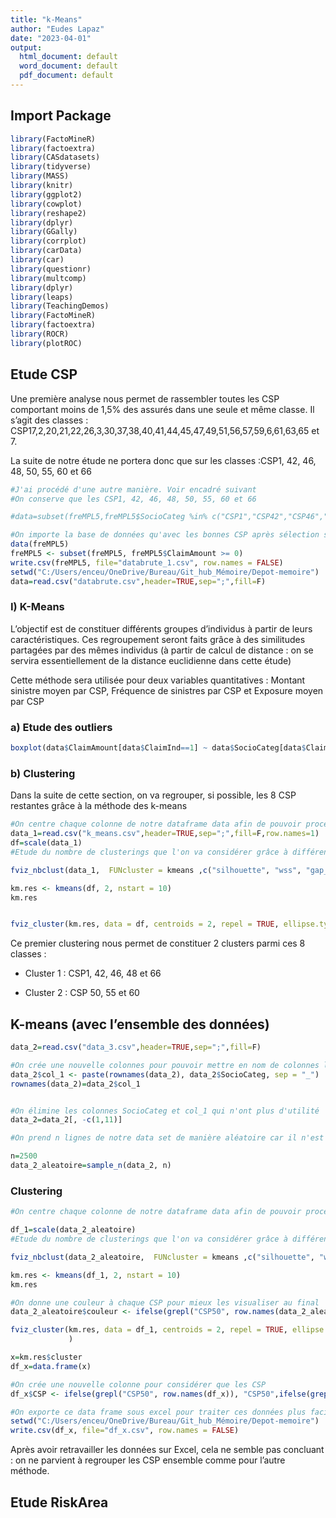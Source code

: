 ```yaml
---
title: "k-Means"
author: "Eudes Lapaz"
date: "2023-04-01"
output:
  html_document: default
  word_document: default
  pdf_document: default
---
```


## Import Package

```r
library(FactoMineR)
library(factoextra)
library(CASdatasets)
library(tidyverse)
library(MASS)
library(knitr)
library(ggplot2)
library(cowplot)
library(reshape2)
library(dplyr)
library(GGally)
library(corrplot)
library(carData) 
library(car)
library(questionr)
library(multcomp)
library(dplyr)
library(leaps)
library(TeachingDemos)
library(FactoMineR)
library(factoextra)
library(ROCR)
library(plotROC)
```

## Etude CSP

Une première analyse nous permet de rassembler toutes les CSP comportant moins de 1,5% des assurés dans une seule et même classe. Il s'agit des classes : CSP17,2,20,21,22,26,3,30,37,38,40,41,44,45,47,49,51,56,57,59,6,61,63,65 et 7.

La suite de notre étude ne portera donc que sur les classes :CSP1, 42, 46, 48, 50, 55, 60 et 66

```r
#J'ai procédé d'une autre manière. Voir encadré suivant
#On conserve que les CSP1, 42, 46, 48, 50, 55, 60 et 66

#data=subset(freMPL5,freMPL5$SocioCateg %in% c("CSP1","CSP42","CSP46","CSP48","CSP50","CSP55","CSP60","CSP66"))

```

```r
#On importe la base de données qu'avec les bonnes CSP après sélection sur Excel
data(freMPL5)
freMPL5 <- subset(freMPL5, freMPL5$ClaimAmount >= 0)
write.csv(freMPL5, file="databrute_1.csv", row.names = FALSE)
setwd("C:/Users/enceu/OneDrive/Bureau/Git_hub_Mémoire/Depot-memoire")
data=read.csv("databrute.csv",header=TRUE,sep=";",fill=F)
```

### I) K-Means

L'objectif est de constituer différents groupes d'individus à partir de leurs caractéristiques. Ces regroupement seront faits grâce à des similitudes partagées par des mêmes individus (à partir de calcul de distance : on se servira essentiellement de la distance euclidienne dans cette étude)

Cette méthode sera utilisée pour deux variables quantitatives : Montant sinistre moyen par CSP, Fréquence de sinistres par CSP et Exposure moyen par CSP

### a) Etude des outliers

```r
boxplot(data$ClaimAmount[data$ClaimInd==1] ~ data$SocioCateg[data$ClaimInd==1], ylim=c(0,15000))
```

### b) Clustering

Dans la suite de cette section, on va regrouper, si possible, les 8 CSP restantes grâce à la méthode des k-means

```r
#On centre chaque colonne de notre dataframe data afin de pouvoir procéder aux k-means 
data_1=read.csv("k_means.csv",header=TRUE,sep=";",fill=F,row.names=1)
df=scale(data_1)
#Etude du nombre de clusterings que l'on va considérer grâce à différents critères

fviz_nbclust(data_1,  FUNcluster = kmeans ,c("silhouette", "wss", "gap_stat"),k.max=7)

km.res <- kmeans(df, 2, nstart = 10)
km.res


fviz_cluster(km.res, data = df, centroids = 2, repel = TRUE, ellipse.type = "norm")
```

Ce premier clustering nous permet de constituer 2 clusters parmi ces 8 classes :

-   Cluster 1 : CSP1, 42, 46, 48 et 66

-   Cluster 2 : CSP 50, 55 et 60

## K-means (avec l'ensemble des données)

```r
data_2=read.csv("data_3.csv",header=TRUE,sep=";",fill=F)

#On crée une nouvelle colonnes pour pouvoir mettre en nom de colonnes les CSP bien qu'il y ait redondance (R veut que chaque nom de ligne soit différent)
data_2$col_1 <- paste(rownames(data_2), data_2$SocioCateg, sep = "_")
rownames(data_2)=data_2$col_1


#On élimine les colonnes SocioCateg et col_1 qui n'ont plus d'utilité
data_2=data_2[, -c(1,11)]

#On prend n lignes de notre data set de manière aléatoire car il n'est pas possible de travailler avec les 25000 lignes (manque de puissance)

n=2500
data_2_aleatoire=sample_n(data_2, n)
```

### Clustering

```r
#On centre chaque colonne de notre dataframe data afin de pouvoir procéder aux k-means 

df_1=scale(data_2_aleatoire)
#Etude du nombre de clusterings que l'on va considérer grâce à différents critères

fviz_nbclust(data_2_aleatoire,  FUNcluster = kmeans ,c("silhouette", "wss", "gap_stat"),k.max=7)

km.res <- kmeans(df_1, 2, nstart = 10)
km.res

#On donne une couleur à chaque CSP pour mieux les visualiser au final 
data_2_aleatoire$couleur <- ifelse(grepl("CSP50", row.names(data_2_aleatoire)), "red",ifelse(grepl("CSP42", row.names(data_2_aleatoire)),"blue",ifelse( grepl("CSP46", row.names(data_2_aleatoire)),"green",ifelse(grepl("CSP48", row.names(data_2_aleatoire)),"yellow",ifelse(grepl("CSP1", row.names(data_2_aleatoire)),"black",ifelse(grepl("CSP55", row.names(data_2_aleatoire)),"orange",ifelse(grepl("CSP60", row.names(data_2_aleatoire)),"pink","purple")))))))

fviz_cluster(km.res, data = df_1, centroids = 2, repel = TRUE, ellipse.type = "norm",#palette = data_2_aleatoire$couleur
             )

x=km.res$cluster
df_x=data.frame(x)

#On crée une nouvelle colonne pour considérer que les CSP
df_x$CSP <- ifelse(grepl("CSP50", row.names(df_x)), "CSP50",ifelse(grepl("CSP42", row.names(df_x)),"CSP42",ifelse( grepl("CSP46", row.names(df_x)),"CSP46",ifelse(grepl("CSP48", row.names(df_x)),"CSP48",ifelse(grepl("CSP1", row.names(df_x)),"CSP1",ifelse(grepl("CSP55", row.names(df_x)),"CSP55",ifelse(grepl("CSP60", row.names(df_x)),"CSP60","CSP66")))))))

#On exporte ce data frame sous excel pour traiter ces données plus facilement 
setwd("C:/Users/enceu/OneDrive/Bureau/Git_hub_Mémoire/Depot-memoire")
write.csv(df_x, file="df_x.csv", row.names = FALSE)
```

Après avoir retravailler les données sur Excel, cela ne semble pas concluant : on ne parvient à regrouper les CSP ensemble comme pour l'autre méthode.

## Etude RiskArea
